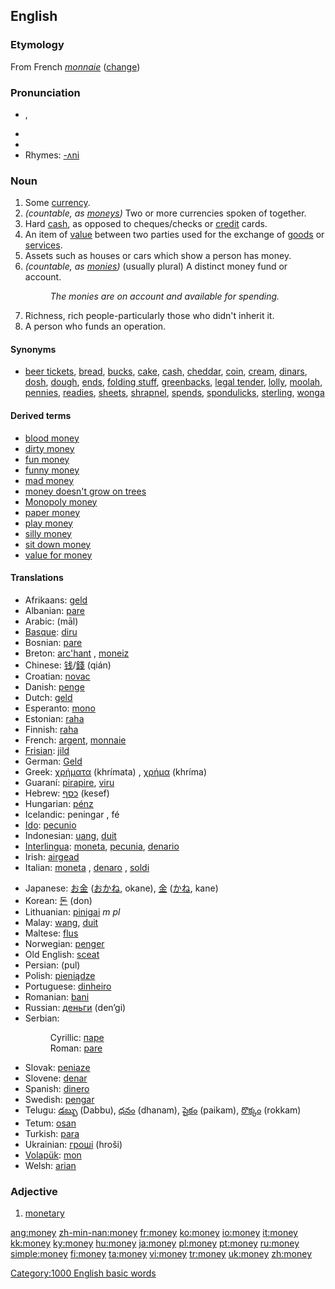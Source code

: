 ==English==
{{WikiSaurus-link|money}}
===Etymology===
From French ''[[monnaie]]'' ([[change]])

{{rank|keep|myself|morning|274|money|door|round|kind}}

===Pronunciation===
*{{IPA|/ˈmʌni/}}, {{SAMPA|/"mVni/}}
*{{IPA|[ˈmʌn.i], [mʌn̩iː]}}
*{{audio|en-us-money.ogg|Audio (US)}}
*Rhymes: [[Rhymes:English:-ʌni|-ʌni]]

===Noun===
{{en-noun|''normally [[uncountable]], but '''[[moneys]]''' or '''[[monies]]'''}}

#Some [[currency]].
#''(countable, as [[moneys]])'' Two or more currencies spoken of together.
#Hard [[cash]], as opposed to cheques/checks or [[credit]] cards.
#An item of [[value]] between two parties used for the exchange of [[goods]] or [[services]].
#Assets such as houses or cars which show a person has money.
# ''(countable, as [[monies]])'' (usually plural) A distinct money fund or account.
#:''The monies are on account and available for spending.''
#Richness, rich people-particularly those who didn't inherit it.
#A person who funds an operation.

====Synonyms====
*[[beer ticket]]s, [[bread]], [[buck]]s, [[cake]], [[cash]], [[cheddar]], [[coin]], [[cream]], [[dinar]]s, [[dosh]], [[dough]], [[ends]], [[folding stuff]], [[greenback]]s, [[legal tender]], [[lolly]], [[moolah]], [[pennies]], [[readies]], [[sheet]]s, [[shrapnel]], [[spend]]s, [[spondulick]]s, [[sterling]], [[wonga]]

====Derived terms====
*[[blood money]]
*[[dirty money]]
*[[fun money]]
*[[funny money]]
*[[mad money]]
*[[money doesn't grow on trees]]
*[[Monopoly money]]
*[[paper money]]
*[[play money]]
*[[silly money]]
*[[sit down money]]
*[[value for money]]

====Translations====
{{top}}
*Afrikaans: [[geld]]
*Albanian: [[pare#Albanian|pare]] {{f}}
*Arabic: {{ARchar|[[مال]]}} (māl)
*[[Basque]]: [[diru]]
*Bosnian: [[pare#Bosnian|pare]] {{f}}
*Breton: [[arc'hant]] {{m}}, [[moneiz]] {{m}}
*Chinese: [[钱]]/[[錢]] (qián)
*Croatian: [[novac#Croatian|novac]] {{f}}
*Danish: [[penge]]
*Dutch: [[geld]] {{n}}
*Esperanto: [[mono]]
*Estonian: [[raha]]
*Finnish: [[raha]]
*French: [[argent]], [[monnaie]]
*[[Frisian]]: [[jild]] {{n}}
*German: [[Geld]] {{n}}
*Greek: [[χρήματα]] (khrímata) {{n}} {{p}}, [[χρήμα]] (khríma) {{n}}
*Guaraní: [[pirapire]], [[viru]]
*Hebrew: [[כסף]] (kesef) {{m}}
*Hungarian: [[pénz]]
*Icelandic: peningar {{m}} {{p}}, fé {{n}}
*[[Ido]]: [[pecunio]]
*Indonesian: [[uang]], [[duit]]
*[[Interlingua]]: [[moneta]], [[pecunia]], [[denario]]
*Irish: [[airgead]] {{m}}
*Italian: [[moneta]] {{f}}, [[denaro]] {{m}}, [[soldi]] {{m}} {{p}}
{{mid}}
*Japanese: [[お金]] ([[おかね]], okane), [[金]] ([[かね]], kane)
*Korean: [[돈]] (don)
*Lithuanian: [[pinigai]] ''m pl''
*Malay: [[wang]], [[duit]]
*Maltese: [[flus]] {{p}}
*Norwegian: [[penger]] {{m}} {{p}}
*Old English: [[sceat#Old English|sceat]]
*Persian: {{FAchar|[[پول]]}} (pul)
*Polish: [[pieniądze]]
*Portuguese: [[dinheiro]] {{m}}
*Romanian: [[bani]] {{m}} {{p}}
*Russian: [[деньги]] (den’gi) {{p}}
*Serbian:
*:Cyrillic: [[паре#Serbian|паре]] {{f}}
*:Roman: [[pare#Serbian|pare]] {{f}}
*Slovak: [[peniaze]] 
*Slovene: [[denar]] {{m}}
*Spanish: [[dinero]] {{m}}
*Swedish: [[pengar]]
*Telugu: [[డబ్బు]] (Dabbu), [[ధనం]] (dhanam), [[పైకం]] (paikam), [[రొక్కం]] (rokkam)
*Tetum: [[osan]]
*Turkish: [[para]]
*Ukrainian: [[гроші]] (hroši) {{p}}
*[[Volapük]]: [[mon]]
*Welsh: [[arian]] {{m}}
{{bottom}}

===Adjective===
<!--#[[Economic]], economical.-->

#[[monetary]]

[[Category:1000 English basic words]]

[[ang:money]]
[[zh-min-nan:money]]
[[fr:money]]
[[ko:money]]
[[io:money]]
[[it:money]]
[[kk:money]]
[[ky:money]]
[[hu:money]]
[[ja:money]]
[[pl:money]]
[[pt:money]]
[[ru:money]]
[[simple:money]]
[[fi:money]]
[[ta:money]]
[[vi:money]]
[[tr:money]]
[[uk:money]]
[[zh:money]]